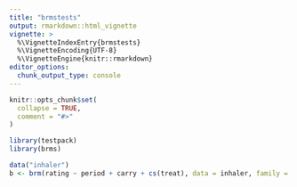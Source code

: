 ```yaml
---
title: "brmstests"
output: rmarkdown::html_vignette
vignette: >
  %\VignetteIndexEntry{brmstests}
  %\VignetteEncoding{UTF-8}
  %\VignetteEngine{knitr::rmarkdown}
editor_options: 
  chunk_output_type: console
---
```


```r
knitr::opts_chunk$set(
  collapse = TRUE,
  comment = "#>"
)
```

```r
library(testpack)
library(brms)
```


```r
data("inhaler")
b <- brm(rating ~ period + carry + cs(treat), data = inhaler, family = sratio(link = "logit"), prior = set_prior("normal(0, 5)"), chains = 2)
```

